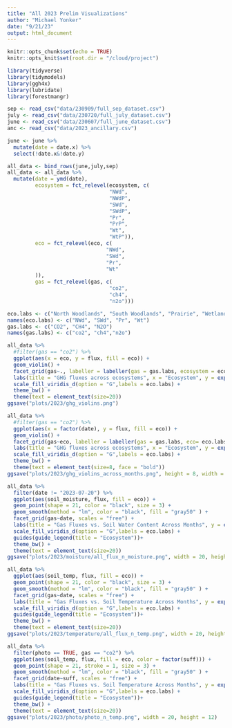 ```yaml
---
title: "All 2023 Prelim Visualizations"
author: "Michael Yonker"
date: "9/21/23"
output: html_document
---
```


```r
knitr::opts_chunk$set(echo = TRUE)
knitr::opts_knit$set(root.dir = "/cloud/project")
```

```r
library(tidyverse)
library(tidymodels)
library(ggh4x)
library(lubridate)
library(forestmangr)
```

```r
sep <- read_csv("data/230909/full_sep_dataset.csv")
july <- read_csv("data/230720/full_july_dataset.csv")
june <- read_csv("data/230607/full_june_dataset.csv")
anc <- read_csv("data/2023_ancillary.csv")
```

```r
june <- june %>%
  mutate(date = date.x) %>%
  select(!date.x&!date.y)
```

```r
all_data <- bind_rows(june,july,sep)
all_data <- all_data %>%
  mutate(date = ymd(date),
         ecosystem = fct_relevel(ecosystem, c(
                                 "NWd",
                                 "NWdP",
                                 "SWd",
                                 "SWdP",
                                 "Pr",
                                 "PrP",
                                 "Wt",
                                 "WtP")),
         eco = fct_relevel(eco, c(
                                "NWd",
                                "SWd",
                                "Pr",
                                "Wt"
         )),
         gas = fct_relevel(gas, c(
                                 "co2",
                                 "ch4",
                                 "n2o")))
```

```r
eco.labs <- c("North Woodlands", "South Woodlands", "Prairie", "Wetlands")
names(eco.labs) <- c("NWd", "SWd", "Pr", "Wt")
gas.labs <- c("CO2", "CH4", "N2O")
names(gas.labs) <- c("co2", "ch4","n2o")
```



```r
all_data %>%
  #filter(gas == "co2") %>%
  ggplot(aes(x = eco, y = flux, fill = eco)) +
  geom_violin() +
  facet_grid(gas~., labeller = labeller(gas = gas.labs, ecosystem = eco.labs), scales = "free") +
  labs(title = "GHG fluxes across ecosystems", x = "Ecosystem", y = expression( "Flux ("*mu*"/nmol GHG m"^{-2}*" s"^{-1}*")" ) )+
  scale_fill_viridis_d(option = "G",labels = eco.labs) +
  theme_bw() +
  theme(text = element_text(size=20))
ggsave("plots/2023/ghg_violins.png")

all_data %>%
  #filter(gas == "co2") %>%
  ggplot(aes(x = factor(date), y = flux, fill = eco)) +
  geom_violin() +
  facet_grid(gas~eco, labeller = labeller(gas = gas.labs, eco= eco.labs), scales = "free") +
  labs(title = "GHG fluxes across ecosystems", x = "Ecosystem", y = expression( "Flux ("*mu*"/nmol GHG m"^{-2}*" s"^{-1}*")" ) )+
  scale_fill_viridis_d(option = "G",labels = eco.labs) +
  theme_bw() +
  theme(text = element_text(size=8, face = "bold"))
ggsave("plots/2023/ghg_violins_across_months.png", height = 8, width = 18)

all_data %>%
  filter(date != "2023-07-20") %>%
  ggplot(aes(soil_moisture, flux, fill = eco)) +
  geom_point(shape = 21, color = "black", size = 3) +
  geom_smooth(method = "lm", color = "black", fill = "gray50" ) +
  facet_grid(gas~date, scales = "free") +
  labs(title = "Gas Fluxes vs. Soil Water Content Across Months", y = expression("Flux (nmol N"[2]*"O m"^{-2}*" s"^{-1}*")"), x = "Water Content (%)") +
  scale_fill_viridis_d(option = "G",labels = eco.labs) +
  guides(guide_legend(title = "Ecosystem"))+
  theme_bw() +
  theme(text = element_text(size=20))
ggsave("plots/2023/moisture/all_flux_n_moisture.png", width = 20, height = 12)

all_data %>%
  ggplot(aes(soil_temp, flux, fill = eco)) +
  geom_point(shape = 21, color = "black", size = 3) +
  geom_smooth(method = "lm", color = "black", fill = "gray50" ) +
  facet_grid(gas~date, scales = "free") +
  labs(title = "Gas Fluxes vs. Soil Temperature Across Months", y = expression("Flux (nmol N"[2]*"O m"^{-2}*" s"^{-1}*")"), x = "Temperature (C)") +
  scale_fill_viridis_d(option = "G",labels = eco.labs) +
  guides(guide_legend(title = "Ecosystem"))+
  theme_bw() +
  theme(text = element_text(size=20))
ggsave("plots/2023/temperature/all_flux_n_temp.png", width = 20, height = 12)

all_data %>%
  filter(photo == TRUE, gas == "co2") %>%
  ggplot(aes(soil_temp, flux, fill = eco, color = factor(suff))) +
  geom_point(shape = 21, stroke = 1, size = 3) +
  geom_smooth(method = "lm", color = "black", fill = "gray50" ) +
  facet_grid(date~suff, scales = "free") +
  labs(title = "Gas Fluxes vs. Soil Temperature Across Months", y = expression("Flux (nmol N"[2]*"O m"^{-2}*" s"^{-1}*")"), x = "Temperature (C)") +
  scale_fill_viridis_d(option = "G",labels = eco.labs) +
  guides(guide_legend(title = "Ecosystem"))+
  theme_bw() +
  theme(text = element_text(size=20))
ggsave("plots/2023/photo/photo_n_temp.png", width = 20, height = 12)

```

